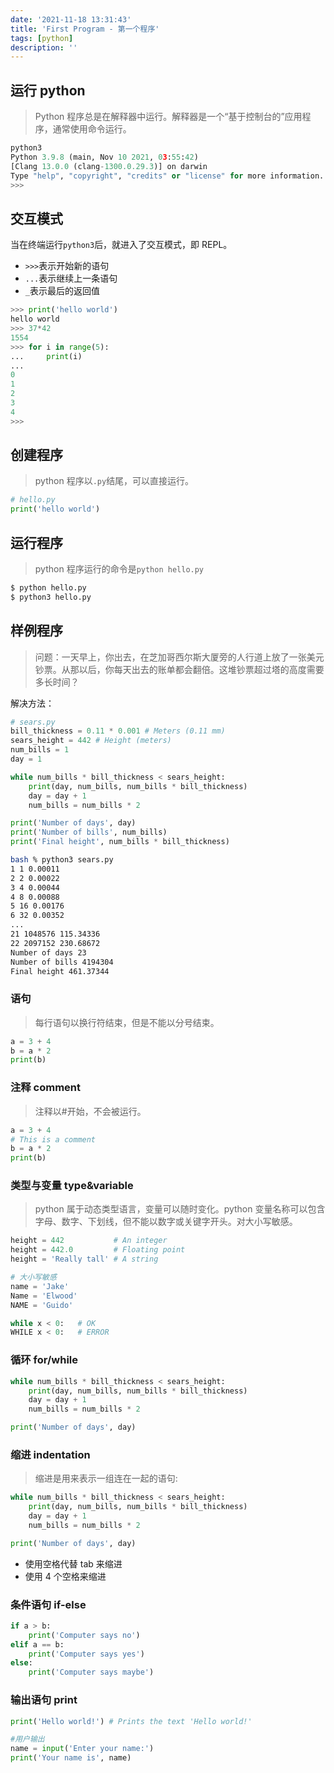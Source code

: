 ```yaml
---
date: '2021-11-18 13:31:43'
title: 'First Program - 第一个程序'
tags: [python]
description: ''
---
```


## 运行 python

> Python 程序总是在解释器中运行。解释器是一个“基于控制台的”应用程序，通常使用命令运行。

```python
python3
Python 3.9.8 (main, Nov 10 2021, 03:55:42)
[Clang 13.0.0 (clang-1300.0.29.3)] on darwin
Type "help", "copyright", "credits" or "license" for more information.
>>>
```

## 交互模式

当在终端运行`python3`后，就进入了交互模式，即 REPL。

- `>>>`表示开始新的语句
- `...`表示继续上一条语句
- `_`表示最后的返回值

```python
>>> print('hello world')
hello world
>>> 37*42
1554
>>> for i in range(5):
...     print(i)
...
0
1
2
3
4
>>>
```

## 创建程序

> python 程序以`.py`结尾，可以直接运行。

```python
# hello.py
print('hello world')
```

## 运行程序

> python 程序运行的命令是`python hello.py`

```python
$ python hello.py
$ python3 hello.py
```

## 样例程序

> 问题：一天早上，你出去，在芝加哥西尔斯大厦旁的人行道上放了一张美元钞票。从那以后，你每天出去的账单都会翻倍。这堆钞票超过塔的高度需要多长时间？

解决方法：

```python
# sears.py
bill_thickness = 0.11 * 0.001 # Meters (0.11 mm)
sears_height = 442 # Height (meters)
num_bills = 1
day = 1

while num_bills * bill_thickness < sears_height:
    print(day, num_bills, num_bills * bill_thickness)
    day = day + 1
    num_bills = num_bills * 2

print('Number of days', day)
print('Number of bills', num_bills)
print('Final height', num_bills * bill_thickness)
```

```bash
bash % python3 sears.py
1 1 0.00011
2 2 0.00022
3 4 0.00044
4 8 0.00088
5 16 0.00176
6 32 0.00352
...
21 1048576 115.34336
22 2097152 230.68672
Number of days 23
Number of bills 4194304
Final height 461.37344
```

### 语句

> 每行语句以换行符结束，但是不能以分号结束。

```python
a = 3 + 4
b = a * 2
print(b)
```

### 注释 comment

> 注释以#开始，不会被运行。

```python
a = 3 + 4
# This is a comment
b = a * 2
print(b)
```

### 类型与变量 type&variable

> python 属于动态类型语言，变量可以随时变化。python 变量名称可以包含字母、数字、下划线，但不能以数字或关键字开头。对大小写敏感。

```python
height = 442           # An integer
height = 442.0         # Floating point
height = 'Really tall' # A string

# 大小写敏感
name = 'Jake'
Name = 'Elwood'
NAME = 'Guido'

while x < 0:   # OK
WHILE x < 0:   # ERROR
```

### 循环 for/while

```python
while num_bills * bill_thickness < sears_height:
    print(day, num_bills, num_bills * bill_thickness)
    day = day + 1
    num_bills = num_bills * 2

print('Number of days', day)
```

### 缩进 indentation

> 缩进是用来表示一组连在一起的语句:

```python
while num_bills * bill_thickness < sears_height:
    print(day, num_bills, num_bills * bill_thickness)
    day = day + 1
    num_bills = num_bills * 2

print('Number of days', day)
```

- 使用空格代替 tab 来缩进
- 使用 4 个空格来缩进

### 条件语句 if-else

```python
if a > b:
    print('Computer says no')
elif a == b:
    print('Computer says yes')
else:
    print('Computer says maybe')
```

### 输出语句 print

```python
print('Hello world!') # Prints the text 'Hello world!'

#用户输出
name = input('Enter your name:')
print('Your name is', name)
```
